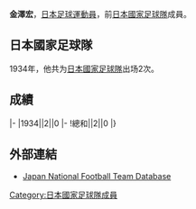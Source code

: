 {{Infobox football biography
|name=金澤宏
|image=
|fullname=金澤宏
|birth_date=
|cityofbirth=
|countryofbirth=[[日本|日本]]
|height=
|position=[[守門員_(足球)|守門員]]
|currentclub=
|years=
|clubs=
|caps(goals)=
|nationalyears=1934
|nationalteam=[[日本國家足球隊|日本]]
|nationalcaps(goals)=2 (0)
}}
'''金澤宏'''，[[日本|日本]][[足球|足球]][[運動員|運動員]]，前[[日本國家足球隊|日本國家足球隊]]成員。

==日本國家足球隊==
1934年，他共为[[日本國家足球隊|日本國家足球隊]]出场2次。

==成績==
{{Football player national team statistics|JPN}}
|-
|1934||2||0
|-
!總和||2||0
|}

==外部連結==
{{Reflist}}
*[https://web.archive.org/web/20160419190605/http://www.japannationalfootballteam.com/en/players_unknown/40.html Japan National Football Team Database]

{{Japan-sport-bio-stub}}
{{Soccer-player-stub}}
[[Category:日本國家足球隊成員|Category:日本國家足球隊成員]]